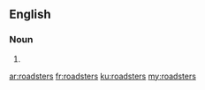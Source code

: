==English==

===Noun===
{{head|en|noun plural form}}

# {{plural of|roadster|lang=en}}

[[ar:roadsters]]
[[fr:roadsters]]
[[ku:roadsters]]
[[my:roadsters]]